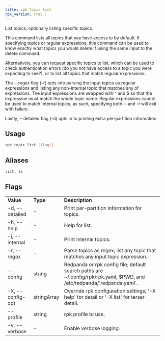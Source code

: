 ```yaml
---
title: rpk topic list
rpk_version: (rev )
---
```


List topics, optionally listing specific topics.

This command lists all topics that you have access to by default. If specifying
topics or regular expressions, this command can be used to know exactly what
topics you would delete if using the same input to the delete command.

Alternatively, you can request specific topics to list, which can be used to
check authentication errors (do you not have access to a topic you were
expecting to see?), or to list all topics that match regular expressions.

The --regex flag (-r) opts into parsing the input topics as regular expressions
and listing any non-internal topic that matches any of expressions. The input
expressions are wrapped with ^ and $ so that the expression must match the
whole topic name. Regular expressions cannot be used to match internal topics,
as such, specifying both -i and -r will exit with failure.

Lastly, --detailed flag (-d) opts in to printing extra per-partition
information.

## Usage

```bash
rpk topic list [flags]
```

## Aliases

```bash
list, ls
```

## Flags

<table>
  <tbody>
    <tr>
      <td>
        <strong>Value</strong>
      </td>
      <td>
        <strong>Type</strong>
      </td>
      <td>
        <strong>Description</strong>
      </td>
    </tr>
    <tr>
      <td>-d, --detailed</td>
      <td>-</td>
      <td>Print per-partition information for topics.</td>
    </tr>
    <tr>
      <td>-h, --help</td>
      <td>-</td>
      <td>Help for list.</td>
    </tr>
    <tr>
      <td>-i, --internal</td>
      <td>-</td>
      <td>Print internal topics.</td>
    </tr>
    <tr>
      <td>-r, --regex</td>
      <td>-</td>
      <td>
        Parse topics as regex; list any topic that matches any input topic
        expression.
      </td>
    </tr>
    <tr>
      <td>--config</td>
      <td>string</td>
      <td>
        Redpanda or rpk config file; default search paths are
        ~/.config/rpk/rpk.yaml, $PWD, and /etc/redpanda/`redpanda.yaml`.
      </td>
    </tr>
    <tr>
      <td>-X, --config-opt</td>
      <td>stringArray</td>
      <td>
        Override rpk configuration settings; '-X help' for detail or '-X list'
        for terser detail.
      </td>
    </tr>
    <tr>
      <td>--profile</td>
      <td>string</td>
      <td>rpk profile to use.</td>
    </tr>
    <tr>
      <td>-v, --verbose</td>
      <td>-</td>
      <td>Enable verbose logging.</td>
    </tr>
  </tbody>
</table>

